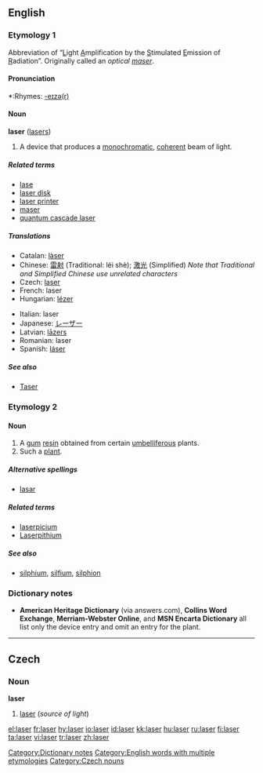 {{see|Laser|láser|làser}}
==English==

===Etymology 1===
Abbreviation of “<U>L</U>ight <U>A</U>mplification by the <U>S</U>timulated <U>E</U>mission of <U>R</U>adiation”. Originally called an ''optical [[maser]]''.

{{rfc-level|check placement of Pronunciation}}

====Pronunciation====
*:Rhymes: [[Rhymes:English:-eɪzə(r)|-eɪzə(r)]]

====Noun====
{{wikipedia}}
'''laser''' ([[lasers]])

# A device that produces a [[monochromatic]], [[coherent]] beam of light.

=====Related terms=====
*[[lase]]
*[[laser disk]]
*[[laser printer]]
*[[maser]]
*[[quantum cascade laser]]

=====Translations=====
{{trans-top|device producing beam of light}}
*Catalan: [[làser]] {{m}}
*Chinese: [[雷射]] (Traditional: léi shè); [[激光]] (Simplified) ''Note that Traditional and Simplified Chinese use unrelated characters''
*Czech: [[#Czech|laser]] {{m}}
*French: laser {{m}}
*Hungarian: [[lézer]]
{{trans-mid}}
*Italian: laser {{m}}
*Japanese: [[レーザー]]
*Latvian: [[lāzers]] {{m}}
*Romanian: laser {{n}}
*Spanish: [[láser]] {{m}}
{{trans-bottom}}

=====See also=====
*[[Taser]]

===Etymology 2===
{{L.}}

====Noun====
{{en-noun}}

# A [[gum]] [[resin]] obtained from certain [[umbelliferous]] plants.
# Such a [[plant]].

=====Alternative spellings=====
*[[lasar]]

=====Related terms=====
*[[laserpicium]]
*[[Laserpithium]]<!-- rare, capitalization?? -->

=====See also=====
*[[silphium]], [[silfium]], [[silphion]]

===Dictionary notes===
*'''American Heritage Dictionary''' (via answers.com), '''Collins Word Exchange''', '''Merriam-Webster Online''', and '''MSN Encarta Dictionary''' all list only the device entry and omit an entry for the plant.

[[Category:Dictionary notes]]
[[Category:English words with multiple etymologies]]

----

==Czech==

===Noun===
'''laser''' {{m}}

# [[#English|laser]] (''source of light'')

[[Category:Czech nouns]]

[[el:laser]]
[[fr:laser]]
[[hy:laser]]
[[io:laser]]
[[id:laser]]
[[kk:laser]]
[[hu:laser]]
[[ru:laser]]
[[fi:laser]]
[[ta:laser]]
[[vi:laser]]
[[tr:laser]]
[[zh:laser]]